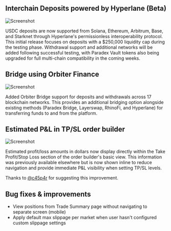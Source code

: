 ## Interchain Deposits powered by Hyperlane (Beta)

![Screenshot](../../assets/changelog/07-18-25/hyperlane-arbitrum.png)

USDC deposits are now supported from Solana, Ethereum, Arbitrum, Base, and Starknet through Hyperlane's permissionless interoperability protocol.
This initial release focuses on deposits with a $250,000 liquidity cap during the testing phase.
Withdrawal support and additional networks will be added following successful testing,
with Paradex Vault tokens also being upgraded for full multi-chain compatibility in the coming weeks.

## Bridge using Orbiter Finance

![Screenshot](../../assets/changelog/07-18-25/orbiter-zksync.png)

Added Orbiter Bridge support for deposits and withdrawals across 17 blockchain networks.
This provides an additional bridging option alongside existing methods (Paradex Bridge, Layerswap, RhinoFi, and Hyperlane)
for transferring funds to and from the platform.

## Estimated P&L in TP/SL order builder

![Screenshot](../../assets/changelog/07-18-25/est-pnl-tpsl.png)

Estimated profit/loss amounts in dollars now display directly within the Take Profit/Stop Loss section of the order builder's basic view.
This information was previously available elsewhere but is now shown inline to reduce navigation and provide immediate P&L visibility
when setting TP/SL levels.

Thanks to [@c45p4r](https://discord.com/channels/1107916848193863740/1263859118318420031/1391806445602865343) for suggesting this improvement.

## Bug fixes & improvements

- View positions from Trade Summary page without navigating to separate screen (mobile)
- Apply default max slippage per market when user hasn't configured custom slippage settings
